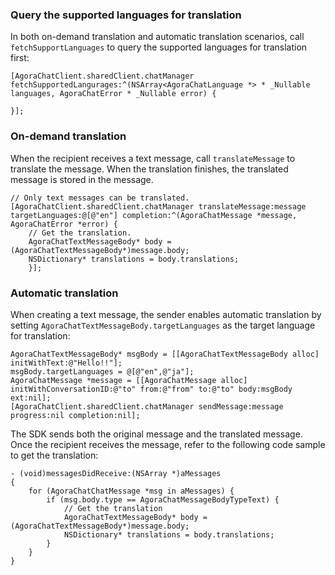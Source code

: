 <PlatformWrapper platform="ios">

### Query the supported languages for translation

In both on-demand translation and automatic translation scenarios, call `fetchSupportLanguages` to query the supported languages for translation first:

```objc
[AgoraChatClient.sharedClient.chatManager fetchSupportedLangurages:^(NSArray<AgoraChatLanguage *> * _Nullable languages, AgoraChatError * _Nullable error) {
                    
}];
```

### On-demand translation

When the recipient receives a text message, call `translateMessage` to translate the message. When the translation finishes, the translated message is stored in the message. 

```objc
// Only text messages can be translated.
[AgoraChatClient.sharedClient.chatManager translateMessage:message targetLanguages:@[@"en"] completion:^(AgoraChatMessage *message, AgoraChatError *error) {
    // Get the translation.
    AgoraChatTextMessageBody* body = (AgoraChatTextMessageBody*)message.body;
    NSDictionary* translations = body.translations;
    }];
```

### Automatic translation

When creating a text message, the sender enables automatic translation by setting `AgoraChatTextMessageBody.targetLanguages` as the target language for translation:

```objc
AgoraChatTextMessageBody* msgBody = [[AgoraChatTextMessageBody alloc] initWithText:@"Hello!!"];
msgBody.targetLanguages = @[@"en",@"ja"];
AgoraChatMessage *message = [[AgoraChatMessage alloc] initWithConversationID:@"to" from:@"from" to:@"to" body:msgBody ext:nil];
[AgoraChatClient.sharedClient.chatManager sendMessage:message progress:nil completion:nil];
```

The SDK sends both the original message and the translated message. Once the recipient receives the message, refer to the following code sample to get the translation:

```objc
- (void)messagesDidReceive:(NSArray *)aMessages
{
    for (AgoraChatChatMessage *msg in aMessages) {
        if (msg.body.type == AgoraChatMessageBodyTypeText) {
            // Get the translation
            AgoraChatTextMessageBody* body = (AgoraChatTextMessageBody*)message.body;
            NSDictionary* translations = body.translations;
        }
    }
}
```

</PlatformWrapper>